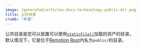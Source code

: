 ```yaml
---
image: /generated/articles-docs-terminology-public-dir.png
title: 公共目录
crumb: "术语"
---
```


公共目录是您可以放置可以使用[`staticFile()`](/docs/staticfile)加载的资产的目录。  
默认情况下，它是位于[Remotion Root](/docs/terminology/remotion-root)内名为`public/`的目录。  

